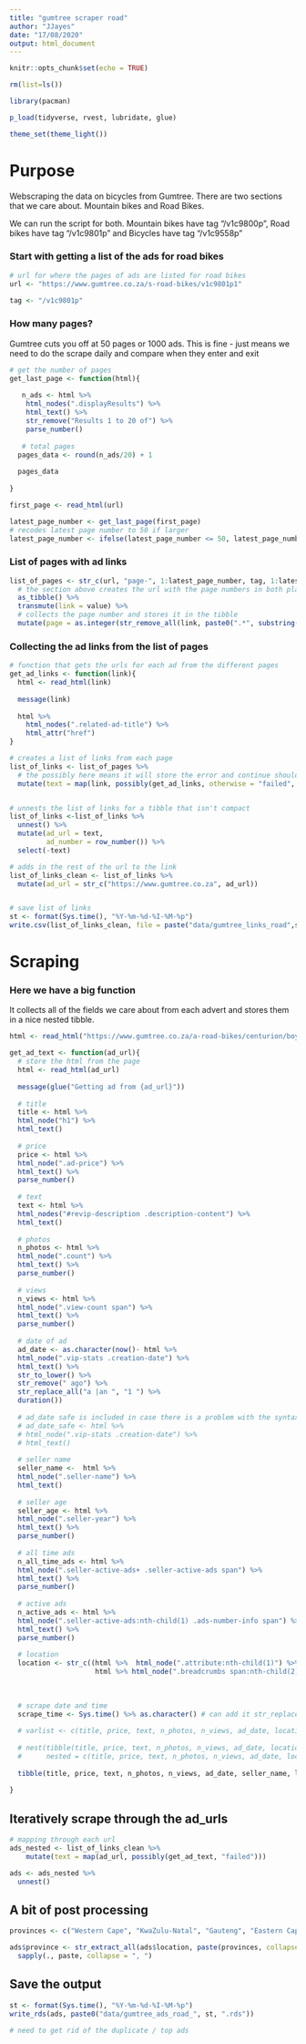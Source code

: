 ```yaml
---
title: "gumtree scraper road"
author: "JJayes"
date: "17/08/2020"
output: html_document
---
```


```r
knitr::opts_chunk$set(echo = TRUE)

rm(list=ls())

library(pacman)

p_load(tidyverse, rvest, lubridate, glue)

theme_set(theme_light())

```

# Purpose

Webscraping the data on bicycles from Gumtree. There are two sections that we care about. Mountain bikes and Road Bikes.

We can run the script for both. Mountain bikes have tag "/v1c9800p", Road bikes have tag "/v1c9801p" and Bicycles have tag "/v1c9558p"

### Start with getting a list of the ads for road bikes

```r

# url for where the pages of ads are listed for road bikes
url <- "https://www.gumtree.co.za/s-road-bikes/v1c9801p1"

tag <- "/v1c9801p"

```

### How many pages?

Gumtree cuts you off at 50 pages or 1000 ads. This is fine - just means we need to do the scrape daily and compare when they enter and exit

```r
# get the number of pages
get_last_page <- function(html){
  
   n_ads <- html %>% 
    html_nodes(".displayResults") %>% 
    html_text() %>% 
    str_remove("Results 1 to 20 of") %>% 
    parse_number()
  
   # total pages
  pages_data <- round(n_ads/20) + 1
  
  pages_data
  
}

first_page <- read_html(url)

latest_page_number <- get_last_page(first_page)
# recodes latest page number to 50 if larger
latest_page_number <- ifelse(latest_page_number <= 50, latest_page_number, 50)

```

### List of pages with ad links

```r

list_of_pages <- str_c(url, "page-", 1:latest_page_number, tag, 1:latest_page_number) %>% 
  # the section above creates the url with the page numbers in both places
  as_tibble() %>%
  transmute(link = value) %>%
  # collects the page number and stores it in the tibble
  mutate(page = as.integer(str_remove_all(link, paste0(".*", substring(tag,2)))))


```

### Collecting the ad links from the list of pages

```r
# function that gets the urls for each ad from the different pages
get_ad_links <- function(link){
  html <- read_html(link)
  
  message(link)
  
  html %>% 
    html_nodes(".related-ad-title") %>% 
    html_attr("href")
}

# creates a list of links from each page
list_of_links <- list_of_pages %>%
  # the possibly here means it will store the error and continue should it hit a problem
  mutate(text = map(link, possibly(get_ad_links, otherwise = "failed", quiet = T)))


# unnests the list of links for a tibble that isn't compact
list_of_links <-list_of_links %>% 
  unnest() %>% 
  mutate(ad_url = text,
         ad_number = row_number()) %>% 
  select(-text)

# adds in the rest of the url to the link
list_of_links_clean <- list_of_links %>%
  mutate(ad_url = str_c("https://www.gumtree.co.za", ad_url))


# save list of links
st <- format(Sys.time(), "%Y-%m-%d-%I-%M-%p")
write.csv(list_of_links_clean, file = paste("data/gumtree_links_road",st, ".csv", sep = ""))

```


# Scraping
### Here we have a big function 
It collects all of the fields we care about from each advert and stores them in a nice nested tibble.

```r

html <- read_html("https://www.gumtree.co.za/a-road-bikes/centurion/boys-bicycle-20/1008054410640910343045609")

get_ad_text <- function(ad_url){
  # store the html from the page
  html <- read_html(ad_url)
  
  message(glue("Getting ad from {ad_url}"))
  
  # title
  title <- html %>% 
  html_node("h1") %>% 
  html_text() 
  
  # price
  price <- html %>% 
  html_node(".ad-price") %>% 
  html_text() %>% 
  parse_number()
  
  # text
  text <- html %>% 
  html_nodes("#revip-description .description-content") %>% 
  html_text()
  
  # photos
  n_photos <- html %>% 
  html_node(".count") %>% 
  html_text() %>% 
  parse_number()
  
  # views
  n_views <- html %>% 
  html_node(".view-count span") %>% 
  html_text() %>% 
  parse_number()
  
  # date of ad
  ad_date <- as.character(now()- html %>% 
  html_node(".vip-stats .creation-date") %>% 
  html_text() %>% 
  str_to_lower() %>% 
  str_remove(" ago") %>% 
  str_replace_all("a |an ", "1 ") %>% 
  duration()) 
  
  # ad_date safe is included in case there is a problem with the syntax above and can be calculated from the scrape time function
  # ad_date_safe <- html %>% 
  # html_node(".vip-stats .creation-date") %>% 
  # html_text() 
  
  # seller name
  seller_name <-  html %>% 
  html_node(".seller-name") %>% 
  html_text()
  
  # seller age
  seller_age <- html %>% 
  html_node(".seller-year") %>% 
  html_text() %>% 
  parse_number()
  
  # all time ads
  n_all_time_ads <- html %>% 
  html_node(".seller-active-ads+ .seller-active-ads span") %>% 
  html_text() %>% 
  parse_number()
  
  # active ads
  n_active_ads <- html %>% 
  html_node(".seller-active-ads:nth-child(1) .ads-number-info span") %>% 
  html_text() %>% 
  parse_number()
  
  # location
  location <- str_c((html %>%  html_node(".attribute:nth-child(1)") %>% html_text() %>% str_remove("Location:")),
                     html %>% html_node(".breadcrumbs span:nth-child(2) span") %>% html_text(), sep = ", ") 
  
  
  
  # scrape date and time
  scrape_time <- Sys.time() %>% as.character() # can add it str_replace_all('[[:punct:] ]+', "_")
  
  # varlist <- c(title, price, text, n_photos, n_views, ad_date, location, seller_age, n_all_time_ads, n_active_ads, scrape_time)
  
  # nest(tibble(title, price, text, n_photos, n_views, ad_date, location, seller_age, n_all_time_ads, n_active_ads, scrape_time), 
  #      nested = c(title, price, text, n_photos, n_views, ad_date, location, seller_age, n_all_time_ads, n_active_ads, scrape_time))
  
  tibble(title, price, text, n_photos, n_views, ad_date, seller_name, location, seller_age, n_all_time_ads, n_active_ads, scrape_time)
  
}


```


## Iteratively scrape through the ad_urls

```r
# mapping through each url
ads_nested <- list_of_links_clean %>%
    mutate(text = map(ad_url, possibly(get_ad_text, "failed")))

ads <- ads_nested %>% 
  unnest() 

```

## A bit of post processing

```r

provinces <- c("Western Cape", "KwaZulu-Natal", "Gauteng", "Eastern Cape", "Free State", "North West", "Mpumalanga", "Limpopo", "Northern Cape")

ads$province <- str_extract_all(ads$location, paste(provinces, collapse = "|")) %>% 
  sapply(., paste, collapse = ", ")

```

## Save the output

```r

st <- format(Sys.time(), "%Y-%m-%d-%I-%M-%p")
write_rds(ads, paste0("data/gumtree_ads_road_", st, ".rds"))

# need to get rid of the duplicate / top ads
```


